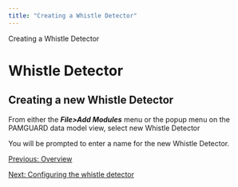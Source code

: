 ```yaml
---
title: "Creating a Whistle Detector"
---
```

 Creating a Whistle Detector  

Whistle Detector
================

Creating a new Whistle Detector
-------------------------------

  
From either the _**File>Add Modules**_ menu or the popup menu on the PAMGUARD data model view, select new Whistle Detector

You will be prompted to enter a name for the new Whistle Detector.

  

[Previous: Overview](whistleDetector_Overview.html)

[Next: Configuring the whistle detector](whistleDetector_Configuring.html)
